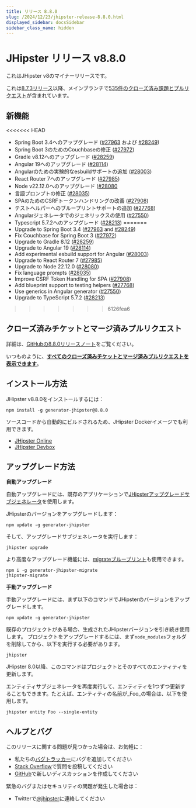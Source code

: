 ```yaml
---
title: リリース 8.8.0
slug: /2024/12/23/jhipster-release-8.8.0.html
displayed_sidebar: docsSidebar
sidebar_class_name: hidden
---
```


# JHipster リリース v8.8.0

これはJHipster v8のマイナーリリースです。

これは[8.7.3リリース](/2024/11/01/jhipster-release-8.7.3.html)以降、メインブランチで[535件のクローズ済み課題とプルリクエスト](https://github.com/jhipster/generator-jhipster/issues?q=is:closed+milestone:8.8.0)が含まれています。

## 新機能

<<<<<<< HEAD
* Spring Boot 3.4へのアップグレード ([#27963](https://github.com/jhipster/generator-jhipster/pull/27963) および [#28249](https://github.com/jhipster/generator-jhipster/pull/28249))
* Spring Boot 3のためのCouchbaseの修正 ([#27972](https://github.com/jhipster/generator-jhipster/pull/27972))
* Gradle v8.12へのアップグレード ([#28259](https://github.com/jhipster/generator-jhipster/pull/28259))
* Angular 19へのアップグレード ([#28114](https://github.com/jhipster/generator-jhipster/pull/28114))
* Angularのための実験的なesbuildサポートの追加 ([#28003](https://github.com/jhipster/generator-jhipster/pull/28003))
* React Router 7へのアップグレード ([#27985](https://github.com/jhipster/generator-jhipster/pull/27985))
* Node v22.12.0へのアップグレード ([#28080](https://github.com/jhipster/generator-jhipster/pull/28080)
* 言語プロンプトの修正 ([#28035](https://github.com/jhipster/generator-jhipster/pull/28035))
* SPAのためのCSRFトークンハンドリングの改善 ([#27908](https://github.com/jhipster/generator-jhipster/pull/27908))
* テストヘルパーへのブループリントサポートの追加 ([#27768](https://github.com/jhipster/generator-jhipster/pull/27768))
* Angularジェネレータでのジェネリックスの使用 ([#27550](https://github.com/jhipster/generator-jhipster/pull/27550))
* Typescript 5.7.2へのアップグレード ([#28213](https://github.com/jhipster/generator-jhipster/pull/28213))
=======
* Upgrade to Spring Boot 3.4 ([#27963](https://github.com/jhipster/generator-jhipster/pull/27963) and [#28249](https://github.com/jhipster/generator-jhipster/pull/28249))
* Fix Couchbase for Spring Boot 3 ([#27972](https://github.com/jhipster/generator-jhipster/pull/27972))
* Upgrade to Gradle 8.12 ([#28259](https://github.com/jhipster/generator-jhipster/pull/28259))
* Upgrade to Angular 19 ([#28114](https://github.com/jhipster/generator-jhipster/pull/28114))
* Add experimental esbuild support for Angular ([#28003](https://github.com/jhipster/generator-jhipster/pull/28003))
* Upgrade to React Router 7 ([#27985](https://github.com/jhipster/generator-jhipster/pull/27985))
* Upgrade to Node 22.12.0 ([#28080](https://github.com/jhipster/generator-jhipster/pull/28080))
* Fix language prompts ([#28035](https://github.com/jhipster/generator-jhipster/pull/28035))
* Improve CSRF Token Handling for SPA ([#27908](https://github.com/jhipster/generator-jhipster/pull/27908))
* Add blueprint support to testing helpers ([#27768](https://github.com/jhipster/generator-jhipster/pull/27768))
* Use generics in Angular generator ([#27550](https://github.com/jhipster/generator-jhipster/pull/27550))
* Upgrade to TypeScript 5.7.2 ([#28213](https://github.com/jhipster/generator-jhipster/pull/28213))
>>>>>>> 6126fea6

## クローズ済みチケットとマージ済みプルリクエスト

詳細は、[GitHubの8.8.0リリースノート](https://github.com/jhipster/generator-jhipster/releases/tag/v8.8.0)をご覧ください。

いつものように、**[すべてのクローズ済みチケットとマージ済みプルリクエストを表示できます](https://github.com/jhipster/generator-jhipster/issues?q=is:closed+milestone:8.8.0)**。

## インストール方法

JHipster v8.8.0をインストールするには：

```
npm install -g generator-jhipster@8.8.0
```

ソースコードから自動的にビルドされるため、JHipster Dockerイメージでも利用できます。

- [JHipster Online](https://start.jhipster.tech)
- [JHipster Devbox](https://github.com/jhipster/jhipster-devbox)

## アップグレード方法

**自動アップグレード**

自動アップグレードには、既存のアプリケーションで[JHipsterアップグレードサブジェネレータ](/upgrading-an-application/)を使用します。

JHipsterのバージョンをアップグレードします：

```
npm update -g generator-jhipster
```

そして、アップグレードサブジェネレータを実行します：

```
jhipster upgrade
```

より高度なアップグレード機能には、[migrateブループリント](https://github.com/jhipster/generator-jhipster-migrate)も使用できます。

```
npm i -g generator-jhipster-migrate
jhipster-migrate
```

**手動アップグレード**

手動アップグレードには、まず以下のコマンドでJHipsterのバージョンをアップグレードします。

```
npm update -g generator-jhipster
```

既存のプロジェクトがある場合、生成されたJHipsterバージョンを引き続き使用します。
プロジェクトをアップグレードするには、まず`node_modules`フォルダを削除してから、以下を実行する必要があります。

```
jhipster
```

JHipster 8.0以降、このコマンドはプロジェクトとそのすべてのエンティティを更新します。

エンティティサブジェネレータを再度実行して、エンティティを1つずつ更新することもできます。たとえば、エンティティの名前が_Foo_の場合は、以下を使用します。

```
jhipster entity Foo --single-entity
```

## ヘルプとバグ

このリリースに関する問題が見つかった場合は、お気軽に：

- 私たちの[バグトラッカー](https://github.com/jhipster/generator-jhipster/issues?state=open)にバグを追加してください
- [Stack Overflow](http://stackoverflow.com/tags/jhipster/info)で質問を投稿してください
- [GitHub](https://github.com/jhipster/generator-jhipster/discussions)で新しいディスカッションを作成してください

緊急のバグまたはセキュリティの問題が発生した場合は：

- Twitterで[@jhipster](https://twitter.com/jhipster)に連絡してください